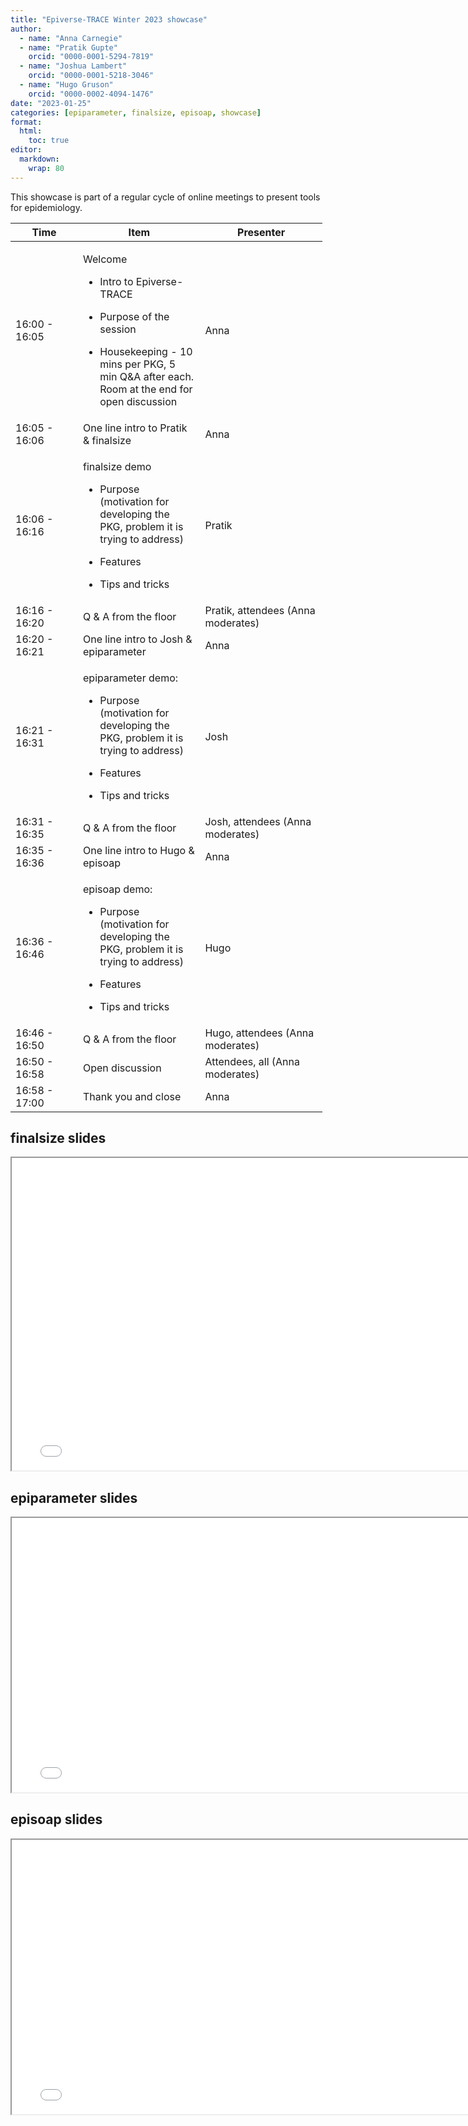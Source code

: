 ```yaml
---
title: "Epiverse-TRACE Winter 2023 showcase"
author: 
  - name: "Anna Carnegie"
  - name: "Pratik Gupte"
    orcid: "0000-0001-5294-7819"
  - name: "Joshua Lambert"
    orcid: "0000-0001-5218-3046"
  - name: "Hugo Gruson"
    orcid: "0000-0002-4094-1476"
date: "2023-01-25"
categories: [epiparameter, finalsize, episoap, showcase]
format:
  html: 
    toc: true
editor: 
  markdown: 
    wrap: 80
---
```


This showcase is part of a regular cycle of online meetings to present tools for
epidemiology.

::: {.callout-note appearance="minimal"}

+----------------+-----------------------------+-----------------------------+
| Time           | Item                        | Presenter                   |
+================+=============================+=============================+
| 16:00 - 16:05  | Welcome                     | Anna                        |
|                |                             |                             |
|                | -   Intro to Epiverse-TRACE |                             |
|                |                             |                             |
|                | -   Purpose of the session  |                             |
|                |                             |                             |
|                | -   Housekeeping - 10 mins  |                             |
|                |     per PKG, 5 min Q&A      |                             |
|                |     after each. Room at the |                             |
|                |     end for open discussion |                             |
+----------------+-----------------------------+-----------------------------+
| 16:05 - 16:06  | One line intro to Pratik &  | Anna                        |
|                | finalsize                   |                             |
+----------------+-----------------------------+-----------------------------+
| 16:06 - 16:16  | finalsize demo              | Pratik                      |
|                |                             |                             |
|                | -   Purpose (motivation for |                             |
|                |     developing the PKG,     |                             |
|                |     problem it is trying to |                             |
|                |     address)                |                             |
|                |                             |                             |
|                | -   Features                |                             |
|                |                             |                             |
|                | -   Tips and tricks         |                             |
+----------------+-----------------------------+-----------------------------+
| 16:16 - 16:20  | Q & A from the floor        | Pratik, attendees (Anna     |
|                |                             | moderates)                  |
+----------------+-----------------------------+-----------------------------+
| 16:20 - 16:21  | One line intro to Josh &    | Anna                        |
|                | epiparameter                |                             |
+----------------+-----------------------------+-----------------------------+
| 16:21 - 16:31  | epiparameter demo:          | Josh                        |
|                |                             |                             |
|                | -   Purpose (motivation for |                             |
|                |     developing the PKG,     |                             |
|                |     problem it is trying to |                             |
|                |     address)                |                             |
|                |                             |                             |
|                | -   Features                |                             |
|                |                             |                             |
|                | -   Tips and tricks         |                             |
+----------------+-----------------------------+-----------------------------+
| 16:31 - 16:35  | Q & A from the floor        | Josh, attendees (Anna       |
|                |                             | moderates)                  |
+----------------+-----------------------------+-----------------------------+
| 16:35 - 16:36  | One line intro to Hugo &    | Anna                        |
|                | episoap                     |                             |
+----------------+-----------------------------+-----------------------------+
| 16:36 - 16:46  | episoap demo:               | Hugo                        |
|                |                             |                             |
|                | -   Purpose (motivation for |                             |
|                |     developing the PKG,     |                             |
|                |     problem it is trying to |                             |
|                |     address)                |                             |
|                |                             |                             |
|                | -   Features                |                             |
|                |                             |                             |
|                | -   Tips and tricks         |                             |
+----------------+-----------------------------+-----------------------------+
| 16:46 - 16:50  | Q & A from the floor        | Hugo, attendees (Anna       |
|                |                             | moderates)                  |
+----------------+-----------------------------+-----------------------------+
| 16:50 - 16:58  | Open discussion             | Attendees, all (Anna        |
|                |                             | moderates)                  |
+----------------+-----------------------------+-----------------------------+
| 16:58 - 17:00  | Thank you and close         | Anna                        |
+----------------+-----------------------------+-----------------------------+

:::

## finalsize slides

```{=html}
<iframe width="780" height="500" src="finalsize.pdf" title="finalsize slides showcase winder 2023"></iframe>
```

## epiparameter slides

```{=html}
<iframe width="780" height="438.75" src="epiparameter.pdf" title="epiparameter slides showcase winder 2023"></iframe>
```

## episoap slides

```{=html}
<iframe width="780" height="438.75" src="episoap.pdf" title="episoap slides showcase winder 2023"></iframe>
```

